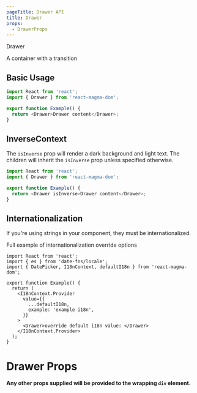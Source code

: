 ```yaml
---
pageTitle: Drawer API
title: Drawer
props:
  - DrawerProps
---
```


<DocsHeading type="api">Drawer</DocsHeading>

A container with a transition

## Basic Usage

```typescript
import React from 'react';
import { Drawer } from 'react-magma-dom';

export function Example() {
  return <Drawer>Drawer content</Drawer>;
}
```

## InverseContext

The `isInverse` prop will render a dark background and light text. The children will
inherit the `isInverse` prop unless specified otherwise.

```typescript
import React from 'react';
import { Drawer } from 'react-magma-dom';

export function Example() {
  return <Drawer isInverse>Drawer content</Drawer>;
}
```

## Internationalization

If you're using strings in your component, they must be internationalized.

Full example of <Link to="/api/internationalization">internationalization override options</Link>

```tsx
import React from 'react';
import { es } from 'date-fns/locale';
import { DatePicker, I18nContext, defaultI18n } from 'react-magma-dom';

export function Example() {
  return (
    <I18nContext.Provider
      value={{
        ...defaultI18n,
        example: 'example i18n',
      }}
    >
      <Drawer>override default i18n value: </Drawer>
    </I18nContext.Provider>
  );
}
```

# Drawer Props

**Any other props supplied will be provided to the wrapping `div` element.**

<DrawerProps />
